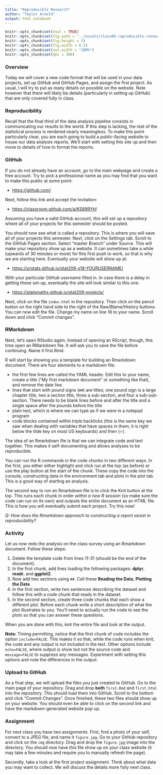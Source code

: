 ```yaml
---
title: "Reproducible Research"
author: "Taylor Arnold"
output: html_notebook
---
```


```r
knitr::opts_chunk$set(eval = TRUE)
knitr::opts_chunk$set(fig.path = "../assets/class06-reproducible-research/")
knitr::opts_chunk$set(fig.height = 5)
knitr::opts_chunk$set(fig.width = 8.5)
knitr::opts_chunk$set(out.width = "100%")
knitr::opts_chunk$set(dpi = 300)
```

### Overview

Today we will cover a new code format that will be used in your data projects,
set up GitHub and GitHub Pages, and assign the first project. As usual, I will
try to put as many details on possible on the website. Note however that there
will likely be details (particularly in setting up GitHub) that are only
covered fully in class.

### Reproducibility

Recall that the final third of the data analysis pipeline consists in
communicating our results to the world. If this step is lacking, the rest of
the statistical process is rendered nearly meaningless. To make this point
particularly clear, you are each going to build a public-facing website to
house our data analysis reports. We'll start with setting this site up and
then move to details of how to format the reports.

### GitHub

If you do not already have an account, go to the main webpage and create a
free account. Try to pick a professional name as you may find that you want
to make this public at some point:

- [https://github.com/](https://github.com/)

Next, follow this link and accept the invitation:

- [https://classroom.github.com/a/KS89RYkf](https://classroom.github.com/a/KS89RYkf)

Assuming you have a valid GitHub account, this will set up a repository where
all of your projects for this semester should be posted.

You should now see what is called a repository. This is where you will save
all of your projects this semester. Next, click on the Settings tab. Scroll to
the GitHub Pages section. Select "master Branch" under Source. This will make
your repository show up as a website. It can sometimes take a while (upwards
of 30 minutes or more) for this first push to work, so that is why we are
starting here. Eventually your website will show up at:

- [https://urstats.github.io/stat209-s18-YOURUSERNAME/](https://urstats.github.io/stat209-s18-YOURUSERNAME)

With your particular GitHub username filled in. In case there is a delay in
getting these set-up, eventually the site will look similar to this one:

- [https://statsmaths.github.io/stat209-projects/](https://statsmaths.github.io/stat209-projects/)

Next, click on the file `index.html` in the repository. Then click on the
pencil button on the right hand side to the right of the Raw/Blame/History
buttons. You can now edit the file. Change my name on line 16 to your name.
Scroll down and click "Commit changes".

### RMarkdown

Next, let's open RStudio again. Instead of opening an RScript, though, this
time open an RMarkdown file. It will ask you to save the file before
continuing. Name it first.Rmd.

R will start by showing you a template for building an Rmarkdown document.
There are four elements to a markdown file:

- the first few lines are called the YAML header. Edit this to your name,
create a title ("My first markdown document" or something like that), and remove
the date line.
- lines that start with pound signs (`##`) are titles; one pound sign is a
large chapter title, two a section title, three a sub-section, and four a
sub-sub-section. There needs to be blank lines before and after the title and
a single space after the pounds before the title
- plain text, which is where we can type as if we were in a notepad program
- code blocks contained within triple backticks (this is the same key we saw
when dealing with variables that have spaces in them; it is right below the
tilde key on most US keyboards) and then `{r}`.

The idea of an Rmarkdown file is that we can integrate code and text together.
This makes it self-documenting and allows analyses to be reproducible.

You can run the R commands in the code chunks in two different ways. In the
first, you either either highlight and click run at the top (as before) or
use the play  button at the start of the chunk. These copy the code into the
console, constructing data in the environment tab and plots in the plot tab.
This is a good way of starting an analysis.

The second way to run an Rmarkdown file is to click the Knit button at the
top. This runs each chunk in order *within a new R session* (so make sure
the code can run on its own) and outputs the entire document as an HTML file.
This is how you will eventually submit each project. Try this now!

*Q: How does the Rmarkdown approach to constructing a report assist in
reproducibility?*

### Activity

Let us now redo the analysis on the class survey using an Rmarkdown
document. Follow these steps:

1. Delete the template code from lines 11-31 (should be the end of the
document).
2. In the first chunk, add lines loading the following packages: **dplyr**,
**readr**, and **ggplot2**.
3. Now add two sections using `##`. Call these **Reading the Data**,
**Plotting the Data**
4. In the first section, write two sentences describing the dataset and follow
this with a code chunk that reads in the dataset.
5. In the second section, create three code chunks that each show a different
plot. Before each chunk write a short description of what the plot illustrates
to you. You'll need to actually run the code to see the plots so that you can
answer these questions.

When you are done with this, knit the entire file and look at the output.

**Note:** Timing permitting, notice that the first chunk of code includes the
option `include=FALSE`. This makes it so that, while the code runs when knit,
the code and any output is not included in the text. Other options include
`echo=FALSE`, where output is show but not the source code and `message=FALSE`
to suppress any messages. Experiment with setting this options and note the
differences in the output.

### Upload to GitHub

As a final step, we will upload the files you just created to GitHub. Go to
the main page of your repository. Drag and drop **both** `first.Rmd` and
`first.html` into the repository. This should load them into GitHub. Scroll to
the bottom and click "Commit Changes". Once finished, these two files should
show up on your website. You should even be able to click on the second link
and have the markdown-generated website pop up.

### Assignment

For next class you have two assignments. First, find a photo of your self,
convert to a JPEG file, and name it `figure.jpg`. Go to your GitHub repository
and click on the `img` directory. Drag and drop the `figure.jpg` image into
the directory. You should now have this file show up on your class website (it
may take a few minutes and require you to manually refresh the page).

Secondly, take a look at the first project assignment. Think about what data
you may want to collect. We will discuss the details more fully next class.





